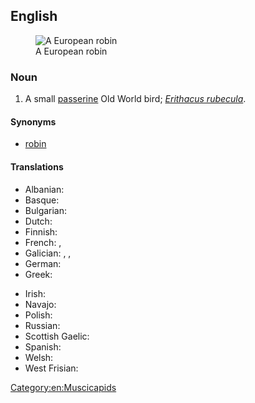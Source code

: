 ==English==
[[Image:Erithacus rubecula (Marek Szczepanek).jpg|thumb|A European robin]]

===Noun===
{{en-noun}}

# A small [[passerine]] Old World bird; ''[[Erithacus rubecula]]''.

====Synonyms====
* [[robin]]

====Translations====
{{trans-top|''Erithacus rubecula''}}
* Albanian: {{t+|sq|gushëkuq|m}}
* Basque: {{t|eu|txantxangorri}}
* Bulgarian: {{t+|bg|червеношийка|f}}
* Dutch: {{t+|nl|roodborstje|n}}
* Finnish: {{t+|fi|punarinta}}
* French: {{t+|fr|rouge-gorge familier|m}}, {{t+|fr|rouge-gorge européen|m}}
* Galician: {{t+|gl|paporrubio|m}}, {{t+|gl|paporroibo|m}}, {{t+|gl|pisco|m}}
* German: {{t+|de|Rotkehlchen|n}}
* Greek: {{t+|el|κοκκινολαίμης|m}}
{{trans-mid}}
* Irish: {{t+|ga|spideog|f}}
* Navajo: {{t|nv|tó wónaanídę́ę́ʼ téél halchíʼí}}
* Polish: {{t+|pl|rudzik|m}}
* Russian: {{t+|ru|заря́нка|f}}
* Scottish Gaelic: {{t|gd|brù-dhearg|m}}
* Spanish: {{t|es|petirrojo europeo|m}}
* Welsh: {{t|cy|bronrhuddyn|m}}
* West Frisian: {{t+|fy|readboarstke|n}}
{{trans-bottom}}

[[Category:en:Muscicapids]]